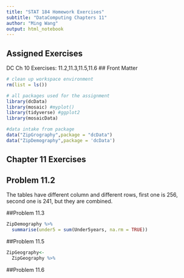 ```yaml
---
title: "STAT 184 Homework Exercises" 
subtitle: "DataComputing Chapters 11"
author: "Ming Wang"
output: html_notebook
---
```


## Assigned Exercises

DC Ch 10 Exercises: 11.2,11.3,11.5,11.6
## Front Matter

```r
# clean up workspace environment
rm(list = ls())

# all packages used for the assignment
library(dcData)
library(mosaic) #myplot()
library(tidyverse) #ggplot2
library(mosaicData)

#data intake from package
data("ZipGrography",package = "dcData")
data("ZipDemography",package = 'dcData')
```



## Chapter 11 Exercises

## Problem 11.2
The tables have different column and different rows, first one is 256, second one is 241, but they are combined. 

##Problem 11.3
```r
ZipDemography %>%
  summarise(under5 = sum(Under5years, na.rm = TRUE))
```

##Problem 11.5
```r
ZipGeography<-
  ZipGeography %>%

```
##Problem 11.6